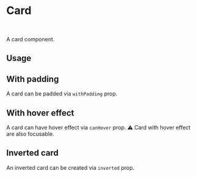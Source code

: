 

<Meta of={Stories} />

# Card

<br />

A card component.

## Usage

<Canvas of={Stories.Base} />

## With padding

A card can be padded via `withPadding` prop.

<Canvas of={Stories.WithPadding} />

## With hover effect

A card can have hover effect via `canHover` prop. ⚠️ Card with hover effect are also focusable.

<Canvas of={Stories.CanHover} />

## Inverted card

An inverted card can be created via `inverted` prop.

<Canvas of={Stories.Inverted} />
